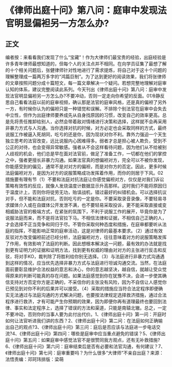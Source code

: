 # 《律师出庭十问》第八问：庭审中发现法官明显偏袒另一方怎么办?
## 正文
编者按：来看看我们发现了什么“宝藏”！作为大律师们最宝贵的经验，出庭经验是许多青年律师最想知道的，但每个人的关注点并不相同。在向学员征集了最想了解的十个相关问题后，张健律师针对性地进行了需求提炼，将自己对于这十个问题的理解整理成一篇两万多字的“鸿篇巨制”。为了达到更好的阅读效果，我们将张律师的文章按照问题分成十篇短文，每一篇文章解决一个疑问。若想完整地理解对庭审认知的体系，建议完整阅读此系列。今天刊出《律师出庭十问》第八问：庭审中发现法官明显偏袒另一方怎么办?不要冲动，否则一定走向你希望的反面。01冷静反思自己看看法庭以前的庭审视频，确认那是法官的庭审风格，还是真的偏袒了另外一方，有时候你认为的偏袒只是一种错觉和误解。不排除个别法官在庭审中会失去中立性，但作为出庭律师要养成先从自身找原因的习惯，改变自己的效率更高。总是先将责任推卸给别人，必然会带着敌对情绪进行决策和选择，这样就不会再采用非暴力方式与人沟通。当你选择对抗的时候，对方必定也会采取同样的方式，最终说服工作被逼入死胡同，吃亏的还是你，因为现状对你不利。靠外力强迫一个天生独立思考的法官改变，远比说服内心困难得多。弱者才总是担心被人欺负，受到不公正的对待，也会变得异常敏感。强者从不会这样看待问题，因为他们从不给被别人歧视的机会，他们总是早在面对法官前，做足了准备工作，一切都在他们的掌控之中，强者更擅长非暴力沟通。如果法官真的想偏袒对方，完全可以不被你发现，你能感受到的偏见，通常不是对对方的偏袒，而是对你方的否定。因此，更多时候法庭偏袒对方，是因为对方的说服策略成功发挥着作用，而你的则居于下风。02措施要有理有节（1）不要和法庭对抗法庭让你感觉偏袒对方，仅仅是对我们诉讼策略有效性的反应，就像人发烧温度计数据显示升高那样。这时我们不能将原因归于温度计上，否则你将徒劳无功，贻误战机，错过最好的纠错机会。可以选择抗议对手，但不能和法庭对抗，否则吃亏的一定是你。不要采取录音录像，不要轻易寻求媒体介入或在自媒体公开发泄不满，也不要轻易采取投诉，更不能采取直接或变相威胁法官的极端方式，在紧张的氛围下，不利于说服工作的展开，毕竟你是为了说服法庭而来，而不是将法官拉下马。不相信法律和证据，不相信自己正确的人，才会选择不正当竞争和同归于尽。不管你采取何种态度和措施，在庭审都要听从法庭的指挥，不能影响正常的庭审活动，这是对律师的最基本要求。（2）通过有效反驳对方改变偏袒前述已经分析，法庭偏袒对方，往往意味着对方的说服策略发挥了作用，有效影响了法庭的判断。因此想根本解决这一问题，最有效的办法就是找到更有证明力的证据和证明方法，找到更有权威的理由对对方的主张进行反击和反驳，将对手KO，裁判除了将胜利给你别无选择。（3）与法庭进行非暴力式沟通遇到这样的情况，应当优先选择非暴力方式与法庭进行坦诚沟通交流。当然，在法庭面前要彰显维护合法权益的意志和决心，你的意志越坚决，越自信，就越让受众觉得原来的判断可能真的存在问题。如果法庭感觉到你在犹豫不决，会进一步使其确信支持对方否定你方是正确的，不采信你的主张没有风险，因为不自信让人感觉你已预见到对你不利的后果并可以接受。（4）采取的措施应当符合法定程序即便确实无法通过与法庭沟通的方式解决问题，也要按法律规定选择救济措施，通过合法程序进行救济，才有可能产生你预期的效果，因为即便你再有道理最终也要回到法律、事实和法定程序上，选择了错误的方法和渠道，只能是南辕北辙。总之，一定不要冲动，否则你的当事人要为此付出代价。1、《律师出庭十问》第一问：开庭时如何让法官听进我们讲的东西？2、《律师出庭十问》第二问：在法庭如何正确输出自己的观点?3、《律师出庭十问》第三问：庭后是否应该与法庭进一步电话交流?4、《律师出庭十问》第四问：哪些是庭审中应当重点避免的错误？5、《律师出庭十问》第五问：如果庭审中感觉法官不是很赞同我方观点，还有无补救措施?6、《律师出庭十问》第六问：庭审结束后是否有必要和法官沟通，有何建议？7、《律师出庭十问》第七问：庭审重要吗？为什么很多“大律师”不亲自出庭？来源：法悟责编：邓珂玮排版：梁萌